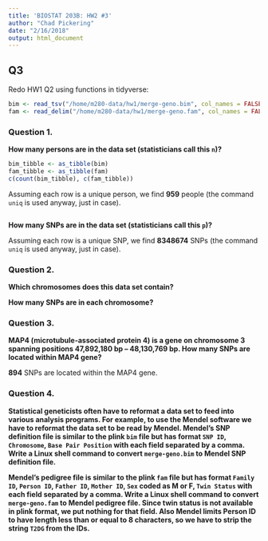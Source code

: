 ```yaml
---
title: 'BIOSTAT 203B: HW2 #3'
author: "Chad Pickering"
date: "2/16/2018"
output: html_document
---
```


## Q3

Redo HW1 Q2 using functions in tidyverse:  

```r
bim <- read_tsv("/home/m280-data/hw1/merge-geno.bim", col_names = FALSE)
fam <- read_delim("/home/m280-data/hw1/merge-geno.fam", col_names = FALSE, delim = " ")
```

### Question 1.  

**How many persons are in the data set (statisticians call this `n`)?**  

```r
bim_tibble <- as_tibble(bim)
fam_tibble <- as_tibble(fam)
c(count(bim_tibble), c(fam_tibble))
```

Assuming each row is a unique person, we find **959** people (the command `uniq` is used anyway, just in case).  

```r

```

**How many SNPs are in the data set (statisticians call this `p`)?**  

Assuming each row is a unique SNP, we find **8348674** SNPs (the command `uniq` is used anyway, just in case).

### Question 2.  

**Which chromosomes does this data set contain?**  



**How many SNPs are in each chromosome?** 



### Question 3.  

**MAP4 (microtubule-associated protein 4) is a gene on chromosome 3 spanning positions 47,892,180 bp -- 48,130,769 bp. How many SNPs are located within MAP4 gene?**  



**894** SNPs are located within the MAP4 gene.  

### Question 4.

**Statistical geneticists often have to reformat a data set to feed into various analysis programs. For example, to use the Mendel software we have to reformat the data set to be read by Mendel. Mendel's SNP definition file is similar to the plink `bim` file but has format `SNP ID`, `Chromosome`, `Base Pair Position` with each field separated by a comma. Write a Linux shell command to convert `merge-geno.bim` to Mendel SNP definition file.**   
      

    
**Mendel's pedigree file is similar to the plink `fam` file but has format `Family ID`, `Person ID`, `Father ID`, `Mother ID`, `Sex` coded as M or F, `Twin Status` with each field separated by a comma. Write a Linux shell command to convert `merge-geno.fam` to Mendel pedigree file. Since twin status is not available in plink format, we put nothing for that field. Also Mendel limits Person ID to have length less than or equal to 8 characters, so we have to strip the string `T2DG` from the IDs.**  





```r

```